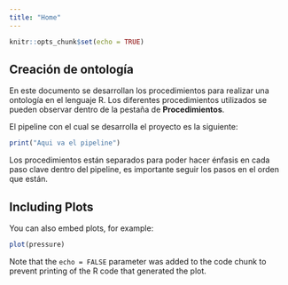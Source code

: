 ```yaml
---
title: "Home"
---
```


```r
knitr::opts_chunk$set(echo = TRUE)
```

## Creación de ontología

En este documento se desarrollan los procedimientos para realizar una ontología en el lenguaje R. Los diferentes procedimientos utilizados se pueden observar dentro de la pestaña de **Procedimientos**.

El pipeline con el cual se desarrolla el proyecto es la siguiente:


```r
print("Aqui va el pipeline")
```


Los procedimientos están separados para poder hacer énfasis en cada paso clave dentro del pipeline, es importante seguir los pasos en el orden que están.

## Including Plots

You can also embed plots, for example:

```r
plot(pressure)
```

Note that the `echo = FALSE` parameter was added to the code chunk to prevent printing of the R code that generated the plot.
